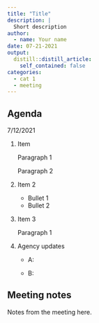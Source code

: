 ```yaml
---
title: "Title"
description: |
  Short description
author:
  - name: Your name
date: 07-21-2021
output:
  distill::distill_article:
    self_contained: false
categories:
  - cat 1
  - meeting
---
```


## Agenda

7/12/2021

1.  Item

    Paragraph 1

    Paragraph 2
    
2.  Item 2

    -   Bullet 1
    -   Bullet 2

3.  Item 3

    Paragraph 1

4.  Agency updates

    -   A:

    -   B:

## Meeting notes

Notes from the meeting here.